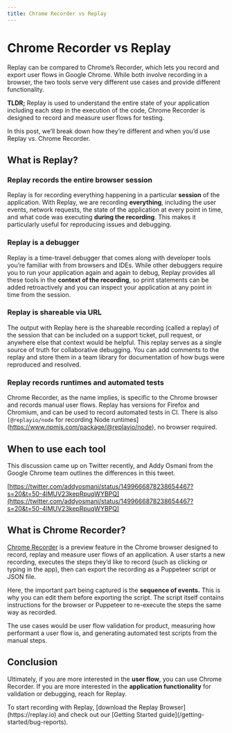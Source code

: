 ```yaml
---
title: Chrome Recorder vs Replay
---
```


# Chrome Recorder vs Replay

Replay can be compared to Chrome’s Recorder, which lets you record and export user flows in Google Chrome. While both involve recording in a browser, the two tools serve very different use cases and provide different functionality. 

**TLDR;** Replay is used to understand the entire state of your application including each step in the execution of the code, Chrome Recorder is designed to record and measure user flows for testing.

In this post, we’ll break down how they’re different and when you’d use Replay vs. Chrome Recorder.

## What is Replay?

### Replay records the entire browser session

Replay is for recording everything happening in a particular **session** of the application. With Replay, we are recording **everything**, including the user events, network requests, the state of the application at every point in time, and what code was executing **during the recording**. This makes it particularly useful for reproducing issues and debugging.

### Replay is a debugger

Replay is a time-travel debugger that comes along with developer tools you’re familiar with from browsers and IDEs. While other debuggers require you to run your application again and again to debug, Replay provides all these tools in the **context of the recording**, so print statements can be added retroactively and you can inspect your application at any point in time from the session.

### Replay is shareable via URL

The output with Replay here is the shareable recording (called a replay) of the session that can be included on a support ticket, pull request, or anywhere else that context would be helpful. This replay serves as a single source of truth for collaborative debugging. You can add comments to the replay and store them in a team library for documentation of how bugs were reproduced and resolved.

### Replay records runtimes and automated tests

Chrome Recorder, as the name implies, is specific to the Chrome browser and records manual user flows. Replay has versions for Firefox and Chromium, and can be used to record automated tests in CI. There is also `[@replayio/node` for recording Node runtimes](https://www.npmjs.com/package/@replayio/node), no browser required.

## When to use each tool

This discussion came up on Twitter recently, and Addy Osmani from the Google Chrome team outlines the differences in this tweet.

[https://twitter.com/addyosmani/status/1499666878238654467?s=20&t=50-4lMUV23kepRpuqWYBPQ](https://twitter.com/addyosmani/status/1499666878238654467?s=20&t=50-4lMUV23kepRpuqWYBPQ)

## What is Chrome Recorder?

[Chrome Recorder](https://developer.chrome.com/docs/devtools/recorder/) is a preview feature in the Chrome browser designed to record, replay and measure user flows of an application. A user starts a new recording, executes the steps they’d like to record (such as clicking or typing in the app), then can export the recording as a Puppeteer script or JSON file.

Here, the important part being captured is the **sequence of events.** This is why you can edit them before exporting the script. The script itself contains instructions for the browser or Puppeteer to re-execute the steps the same way as recorded.

The use cases would be user flow validation for product, measuring how performant a user flow is, and generating automated test scripts from the manual steps.

## Conclusion

Ultimately, if you are more interested in the **user flow**, you can use Chrome Recorder. If you are more interested in the **application functionality** for validation or debugging, reach for Replay.

<Callout type="info" emoji="💡">
To start recording with Replay, [download the Replay Browser](https://replay.io) and check out our [Getting Started guide](/getting-started/bug-reports).

</Callout>
